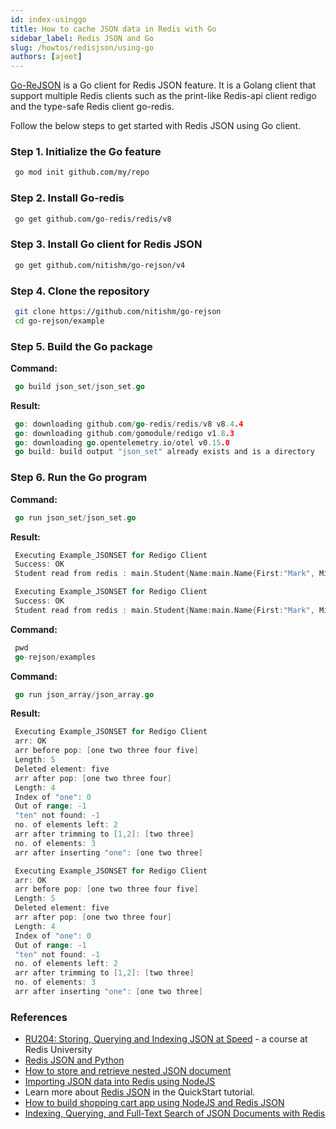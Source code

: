 ```yaml
---
id: index-usinggo
title: How to cache JSON data in Redis with Go
sidebar_label: Redis JSON and Go
slug: /howtos/redisjson/using-go
authors: [ajeet]
---
```



<Authors frontMatter={frontMatter} />

[Go-ReJSON](https://github.com/nitishm/go-rejson) is a Go client for Redis JSON feature. It is a Golang client that support multiple Redis clients such as the print-like Redis-api client redigo and the type-safe Redis client go-redis.

Follow the below steps to get started with Redis JSON using Go client.

### Step 1. Initialize the Go feature

```bash
 go mod init github.com/my/repo
```

### Step 2. Install Go-redis

```bash
 go get github.com/go-redis/redis/v8
```

### Step 3. Install Go client for Redis JSON

```bash
 go get github.com/nitishm/go-rejson/v4
```

### Step 4. Clone the repository

```bash
 git clone https://github.com/nitishm/go-rejson
 cd go-rejson/example
```

### Step 5. Build the Go package

<b>Command:</b>

```go
 go build json_set/json_set.go
```

<b>Result:</b>

```go
 go: downloading github.com/go-redis/redis/v8 v8.4.4
 go: downloading github.com/gomodule/redigo v1.8.3
 go: downloading go.opentelemetry.io/otel v0.15.0
 go build: build output "json_set" already exists and is a directory
```

### Step 6. Run the Go program

<b>Command:</b>

```go
 go run json_set/json_set.go
```

<b>Result:</b>

```go
 Executing Example_JSONSET for Redigo Client
 Success: OK
 Student read from redis : main.Student{Name:main.Name{First:"Mark", Middle:"S", Last:"Pronto"}, Rank:1}

 Executing Example_JSONSET for Redigo Client
 Success: OK
 Student read from redis : main.Student{Name:main.Name{First:"Mark", Middle:"S", Last:"Pronto"}, Rank:1}
```

<b>Command:</b>

```go
 pwd
 go-rejson/examples
```

<b>Command:</b>

```go
 go run json_array/json_array.go
```

<b>Result:</b>

```go
 Executing Example_JSONSET for Redigo Client
 arr: OK
 arr before pop: [one two three four five]
 Length: 5
 Deleted element: five
 arr after pop: [one two three four]
 Length: 4
 Index of "one": 0
 Out of range: -1
 "ten" not found: -1
 no. of elements left: 2
 arr after trimming to [1,2]: [two three]
 no. of elements: 3
 arr after inserting "one": [one two three]

 Executing Example_JSONSET for Redigo Client
 arr: OK
 arr before pop: [one two three four five]
 Length: 5
 Deleted element: five
 arr after pop: [one two three four]
 Length: 4
 Index of "one": 0
 Out of range: -1
 "ten" not found: -1
 no. of elements left: 2
 arr after trimming to [1,2]: [two three]
 no. of elements: 3
 arr after inserting "one": [one two three]
```

### References

- [RU204: Storing, Querying and Indexing JSON at Speed](https://university.redis.com/courses/ru204/) - a course at Redis University
- [Redis JSON and Python](/howtos/redisjson/using-python)
- [How to store and retrieve nested JSON document](/howtos/redisjson/storing-complex-json-document)
- [Importing JSON data into Redis using NodeJS](/howtos/redisjson/using-nodejs)
- Learn more about [Redis JSON](https://oss.redis.com/redisjson/) in the QuickStart tutorial.
- [How to build shopping cart app using NodeJS and Redis JSON](/howtos/shoppingcart)
- [Indexing, Querying, and Full-Text Search of JSON Documents with Redis](https://redis.com/blog/index-and-query-json-docs-with-redis/)
